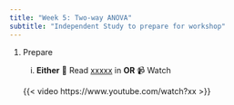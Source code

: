 ```yaml
---
title: "Week 5: Two-way ANOVA"
subtitle: "Independent Study to prepare for workshop"
---
```


1.  Prepare

    i.  **Either** 📖 Read [xxxxx](https://3mmarand.github.io/comp4biosci/xx.html) in **OR** 📹 Watch

    {{< video https://www.youtube.com/watch?xx >}}




